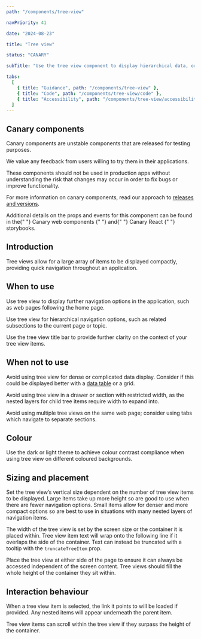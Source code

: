 ```yaml
---
path: "/components/tree-view"

navPriority: 41

date: "2024-08-23"

title: "Tree view"

status: "CANARY"

subTitle: "Use the tree view component to display hierarchical data, or provide navigation, within a tree structure."

tabs:
  [
    { title: "Guidance", path: "/components/tree-view" },
    { title: "Code", path: "/components/tree-view/code" },
    { title: "Accessibility", path: "/components/tree-view/accessibility" },
  ]
---
```



<IcAlert
  heading="Canary component"
  variant="info"
  message="This component is new and its guidance will be updated over time."
/>

## Canary components

Canary components are unstable components that are released for testing purposes.

We value any feedback from users willing to try them in their applications.

These components should not be used in production apps without understanding the risk that changes may occur in order to fix bugs or improve functionality.

For more information on canary components, read our approach to [releases and versions](/get-started/releases-versions).

<p>
  Additional details on the props and events for this component can be found in
  the{" "}
  <IcLink
    href="https://mi6.github.io/ic-ui-kit/branches/develop/canary-web-components/?path=/docs/web-components-tree-view--docs"
    target="_blank"
  >
    Canary web components
  </IcLink>{" "}
  and{" "}
  <IcLink
    href="https://mi6.github.io/ic-ui-kit/branches/develop/canary-react/?path=/docs/react-components-tree-view--docs"
    target="_blank"
  >
    Canary React
  </IcLink>{" "}
  storybooks.
</p>

## Introduction

Tree views allow for a large array of items to be displayed compactly, providing quick navigation throughout an application.

<ComponentPreview>
  <div style={{ width: "250px" }}>
    <IcTreeView heading="Menu">
      <IcTreeItem label="Coffee" />
      <IcTreeItem label="Tea" />
      <IcTreeItem label="Hot chocolate" />
    </IcTreeView>
  </div>
</ComponentPreview>

## When to use

Use tree view to display further navigation options in the application, such as web pages following the home page.

<DoubleDoDontCaution>
  <DoDontCaution
    imageSrc={treeViewFig1}
    imageAlt="An example of using tree view to navigate throughout an app with nested pages."
    state="good"
    caption="Use tree view to navigate throughout hierarchical content."
  />
</DoubleDoDontCaution>

Use tree view for hierarchical navigation options, such as related subsections to the current page or topic.

Use the tree view title bar to provide further clarity on the context of your tree view items.

<DoubleDoDontCaution>
  <DoDontCaution
    imageSrc={treeViewFig2}
    imageAlt="An example of using tree view with a title bar to display related content."
    state="good"
    caption="Use tree view with icons and a title bar to provide context to your data."
  />
</DoubleDoDontCaution>

## When not to use

Avoid using tree view for dense or complicated data display. Consider if this could be displayed better with a [data table](/components/data-table) or a grid.

<DoubleDoDontCaution>
  <DoDontCaution
    imageSrc={treeViewFig3}
    imageAlt="An example of using tree view for dense data with several data types."
    state="bad"
    d
    caption="Don't use tree view for data that would benefit from being aligned vertically."
  />
</DoubleDoDontCaution>

Avoid using tree view in a drawer or section with restricted width, as the nested layers for child tree items require width to expand into.

Avoid using multiple tree views on the same web page; consider using tabs which navigate to separate sections.

## Colour

Use the dark or light theme to achieve colour contrast compliance when using tree view on different coloured backgrounds.

## Sizing and placement

Set the tree view’s vertical size dependent on the number of tree view items to be displayed. Large items take up more height so are good to use when there are fewer navigation options. Small items allow for denser and more compact options so are best to use in situations with many nested layers of navigation items.

The width of the tree view is set by the screen size or the container it is placed within. Tree view item text will wrap onto the following line if it overlaps the side of the container. Text can instead be truncated with a tooltip with the `truncateTreeItem` prop.

Place the tree view at either side of the page to ensure it can always be accessed independent of the screen content. Tree views should fill the whole height of the container they sit within.

<DoDontCaution
  imageSrc={treeViewFig4}
  imageAlt="An example of placing tree view within a width restricted container leading to truncation."
  state="bad"
  caption="Place tree view in a wide enough container to properly indent nested data."
/>

## Interaction behaviour

When a tree view item is selected, the link it points to will be loaded if provided. Any nested items will appear underneath the parent item.

Tree view items can scroll within the tree view if they surpass the height of the container.
